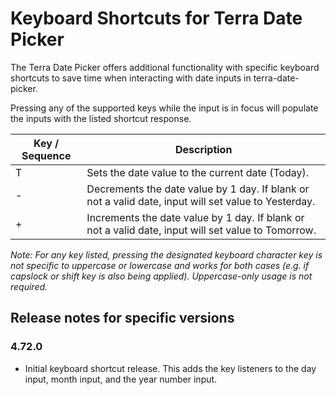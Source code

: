 
<Badge />

# Keyboard Shortcuts for Terra Date Picker

The Terra Date Picker offers additional functionality with specific keyboard shortcuts to save time when interacting with date inputs in terra-date-picker.

Pressing any of the supported keys while the input is in focus will populate the inputs with the listed shortcut response.

| Key / Sequence | Description                                                                                          |
|----------------|------------------------------------------------------------------------------------------------------|
| T              | Sets the date value to the current date (Today).                                                     |
| -              | Decrements the date value by 1 day. If blank or not a valid date, input will set value to Yesterday. |
| +              | Increments the date value by 1 day. If blank or not a valid date, input will set value to Tomorrow.  |

_Note: For any key listed, pressing the designated keyboard character key is not specific to uppercase or lowercase and works for both cases (e.g. if capslock or shift key is also being applied). Uppercase-only usage is not required._

## Release notes for specific versions

### 4.72.0
* Initial keyboard shortcut release. This adds the key listeners to the day input, month input, and the year number input.
